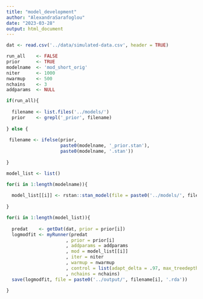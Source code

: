 ```yaml
---
title: "model_development"
author: "AlexandraSarafoglou"
date: "2023-03-28"
output: html_document
---
```


```r

dat <- read.csv('../data/simulated-data.csv', header = TRUE)

```


```r
run_all    <- FALSE
prior      <- TRUE
modelname  <- 'mod_short_orig'
niter      <- 1000
nwarmup    <- 500
nchains    <- 3
addparams  <- NULL

if(run_all){
  
  filename <- list.files('../models/')
  prior    <- grepl('_prior', filename)
  
} else {
  
 filename <- ifelse(prior,  
                    paste0(modelname, '_prior.stan'), 
                    paste0(modelname, '.stan'))
  
}

model_list <- list()

for(i in 1:length(modelname)){
  
  model_list[[i]] <- rstan::stan_model(file = paste0('../models/', filename))
  
}
```

```r

for(i in 1:length(model_list)){
  
  predat    <- getDat(dat, prior = prior[i])
  logmodfit <- myRunner(predat
                      , prior = prior[i]
                      , addparams = addparams
                      , mod = model_list[[i]]
                      , iter = niter
                      , warmup = nwarmup
                      , control = list(adapt_delta = .97, max_treedepth = 14)
                      , nchains = nchains)
  save(logmodfit, file = paste0('../output/', filename[i], '.rda'))
  
}

```